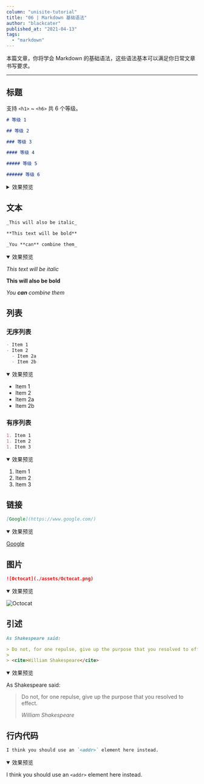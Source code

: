 ```yaml
---
column: "unisite-tutorial"
title: "06 | Markdown 基础语法"
author: "blackcater"
published_at: "2021-04-13"
tags:
  - "markdown"
---
```


本篇文章，你将学会 Markdown 的基础语法，这些语法基本可以满足你日常文章书写要求。

---

## 标题

支持 `<h1>` ~ `<h6>` 共 6 个等级。

```markdown
# 等级 1

## 等级 2

### 等级 3

#### 等级 4

##### 等级 5

###### 等级 6
```

<details>
  <summary>效果预览</summary>

<Example>

![h1~h6](./assets/example-h1-h6.png)

</Example>

</details>

## 文本

```markdown
_This will also be italic_

**This text will be bold**

_You **can** combine them_
```

<details open>
  <summary>效果预览</summary>

<Example>

_This text will be italic_

**This will also be bold**

_You **can** combine them_

</Example>

</details>

## 列表

### 无序列表

```markdown
- Item 1
- Item 2
  - Item 2a
  - Item 2b
```

<details open>
  <summary>效果预览</summary>

<Example>

- Item 1
- Item 2
- Item 2a
- Item 2b

</Example>

</details>

### 有序列表

```markdown
1. Item 1
1. Item 2
1. Item 3
```

<details open>
  <summary>效果预览</summary>

<Example>

1. Item 1
1. Item 2
1. Item 3

</Example>

</details>

## 链接

```markdown
[Google](https://www.google.com/)
```

<details open>
  <summary>效果预览</summary>

<Example>

[Google](https://www.google.com/)

</Example>

</details>

## 图片

```markdown
![Octocat](./assets/Octocat.png)
```

<details open>
  <summary>效果预览</summary>

<Example>

![Octocat](./assets/Octocat.png)

</Example>

</details>

## 引述

```markdown
As Shakespeare said:

> Do not, for one repulse, give up the purpose that you resolved to effect.
>
> <cite>William Shakespeare</cite>
```

<details open>
  <summary>效果预览</summary>

<Example>

As Shakespeare said:

> Do not, for one repulse, give up the purpose that you resolved to effect.
>
> <cite>William Shakespeare</cite>

</Example>

</details>

## 行内代码

```markdown
I think you should use an `<addr>` element here instead.
```

<details open>
  <summary>效果预览</summary>

<Example>

I think you should use an `<addr>` element here instead.

</Example>

</details>
